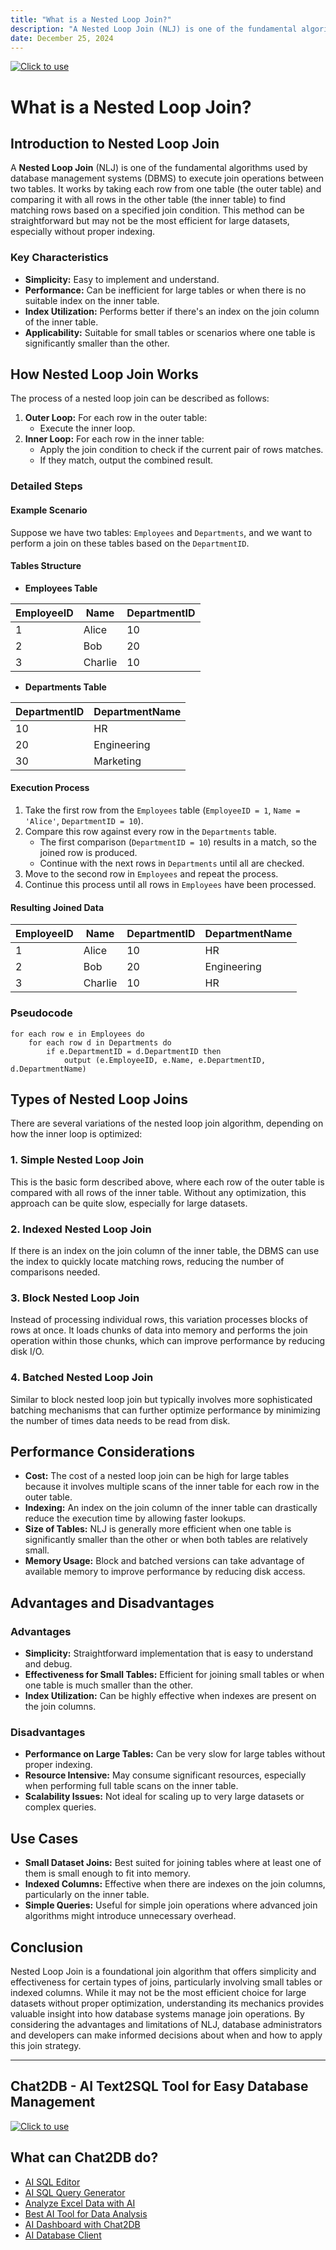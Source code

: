 ```yaml
---
title: "What is a Nested Loop Join?"
description: "A Nested Loop Join (NLJ) is one of the fundamental algorithms used by database management systems (DBMS) to execute join operations between two tables."
date: December 25, 2024
---
```

[![Click to use](/image/blog/bg/chat2db1.png)](https://app.chat2db.ai/)
# What is a Nested Loop Join?

## Introduction to Nested Loop Join

A **Nested Loop Join** (NLJ) is one of the fundamental algorithms used by database management systems (DBMS) to execute join operations between two tables. It works by taking each row from one table (the outer table) and comparing it with all rows in the other table (the inner table) to find matching rows based on a specified join condition. This method can be straightforward but may not be the most efficient for large datasets, especially without proper indexing.

### Key Characteristics

- **Simplicity:** Easy to implement and understand.
- **Performance:** Can be inefficient for large tables or when there is no suitable index on the inner table.
- **Index Utilization:** Performs better if there's an index on the join column of the inner table.
- **Applicability:** Suitable for small tables or scenarios where one table is significantly smaller than the other.

## How Nested Loop Join Works

The process of a nested loop join can be described as follows:

1. **Outer Loop:** For each row in the outer table:
   - Execute the inner loop.
2. **Inner Loop:** For each row in the inner table:
   - Apply the join condition to check if the current pair of rows matches.
   - If they match, output the combined result.

### Detailed Steps

#### Example Scenario

Suppose we have two tables: `Employees` and `Departments`, and we want to perform a join on these tables based on the `DepartmentID`.

#### Tables Structure

- **Employees Table**

| EmployeeID | Name      | DepartmentID |
|------------|-----------|--------------|
| 1          | Alice     | 10           |
| 2          | Bob       | 20           |
| 3          | Charlie   | 10           |

- **Departments Table**

| DepartmentID | DepartmentName |
|--------------|----------------|
| 10           | HR             |
| 20           | Engineering    |
| 30           | Marketing      |

#### Execution Process

1. Take the first row from the `Employees` table (`EmployeeID = 1`, `Name = 'Alice'`, `DepartmentID = 10`).
2. Compare this row against every row in the `Departments` table.
   - The first comparison (`DepartmentID = 10`) results in a match, so the joined row is produced.
   - Continue with the next rows in `Departments` until all are checked.
3. Move to the second row in `Employees` and repeat the process.
4. Continue this process until all rows in `Employees` have been processed.

#### Resulting Joined Data

| EmployeeID | Name      | DepartmentID | DepartmentName |
|------------|-----------|--------------|----------------|
| 1          | Alice     | 10           | HR             |
| 2          | Bob       | 20           | Engineering    |
| 3          | Charlie   | 10           | HR             |

### Pseudocode

```plaintext
for each row e in Employees do
    for each row d in Departments do
        if e.DepartmentID = d.DepartmentID then
            output (e.EmployeeID, e.Name, e.DepartmentID, d.DepartmentName)
```

## Types of Nested Loop Joins

There are several variations of the nested loop join algorithm, depending on how the inner loop is optimized:

### 1. **Simple Nested Loop Join**

This is the basic form described above, where each row of the outer table is compared with all rows of the inner table. Without any optimization, this approach can be quite slow, especially for large datasets.

### 2. **Indexed Nested Loop Join**

If there is an index on the join column of the inner table, the DBMS can use the index to quickly locate matching rows, reducing the number of comparisons needed.

### 3. **Block Nested Loop Join**

Instead of processing individual rows, this variation processes blocks of rows at once. It loads chunks of data into memory and performs the join operation within those chunks, which can improve performance by reducing disk I/O.

### 4. **Batched Nested Loop Join**

Similar to block nested loop join but typically involves more sophisticated batching mechanisms that can further optimize performance by minimizing the number of times data needs to be read from disk.

## Performance Considerations

- **Cost:** The cost of a nested loop join can be high for large tables because it involves multiple scans of the inner table for each row in the outer table.
- **Indexing:** An index on the join column of the inner table can drastically reduce the execution time by allowing faster lookups.
- **Size of Tables:** NLJ is generally more efficient when one table is significantly smaller than the other or when both tables are relatively small.
- **Memory Usage:** Block and batched versions can take advantage of available memory to improve performance by reducing disk access.

## Advantages and Disadvantages

### Advantages

- **Simplicity:** Straightforward implementation that is easy to understand and debug.
- **Effectiveness for Small Tables:** Efficient for joining small tables or when one table is much smaller than the other.
- **Index Utilization:** Can be highly effective when indexes are present on the join columns.

### Disadvantages

- **Performance on Large Tables:** Can be very slow for large tables without proper indexing.
- **Resource Intensive:** May consume significant resources, especially when performing full table scans on the inner table.
- **Scalability Issues:** Not ideal for scaling up to very large datasets or complex queries.

## Use Cases

- **Small Dataset Joins:** Best suited for joining tables where at least one of them is small enough to fit into memory.
- **Indexed Columns:** Effective when there are indexes on the join columns, particularly on the inner table.
- **Simple Queries:** Useful for simple join operations where advanced join algorithms might introduce unnecessary overhead.

## Conclusion

Nested Loop Join is a foundational join algorithm that offers simplicity and effectiveness for certain types of joins, particularly involving small tables or indexed columns. While it may not be the most efficient choice for large datasets without proper optimization, understanding its mechanics provides valuable insight into how database systems manage join operations. By considering the advantages and limitations of NLJ, database administrators and developers can make informed decisions about when and how to apply this join strategy.

---

## Chat2DB - AI Text2SQL Tool for Easy Database Management

[![Click to use](/image/blog/chat2db.png)](https://app.chat2db.ai/)

## What can Chat2DB do?

- [AI SQL Editor](https://chat2db.ai/feature/AI%20SQL%20Editor)
- [AI SQL Query Generator](https://chat2db.ai/feature/AI%20SQL%20Query%20Generator)
- [Analyze Excel Data with AI](https://chat2db.ai/feature/Analyze%20Excel%20Data%20with%20AI)
- [Best AI Tool for Data Analysis](https://chat2db.ai/feature/Best%20AI%20Tool%20for%20Data%20Analysis)
- [AI Dashboard with Chat2DB](https://chat2db.ai/feature/AI%20Dashboard%20with%20Chat2DB)
- [AI Database Client](https://chat2db.ai/feature/AI%20Database%20Client)
